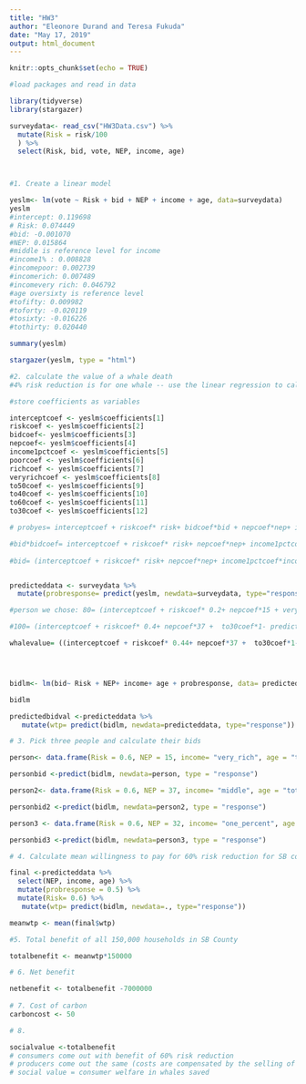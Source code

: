 ```yaml
---
title: "HW3"
author: "Eleonore Durand and Teresa Fukuda"
date: "May 17, 2019"
output: html_document
---
```


```r
knitr::opts_chunk$set(echo = TRUE)
```

```r
#load packages and read in data

library(tidyverse)
library(stargazer)

surveydata<- read_csv("HW3Data.csv") %>% 
  mutate(Risk = risk/100
  ) %>% 
  select(Risk, bid, vote, NEP, income, age)




```

```r
#1. Create a linear model

yeslm<- lm(vote ~ Risk + bid + NEP + income + age, data=surveydata)
yeslm
#intercept: 0.119698
# Risk: 0.074449
#bid: -0.001070
#NEP: 0.015864
#middle is reference level for income 
#income1% : 0.008828
#incomepoor: 0.002739
#incomerich: 0.007489
#incomevery rich: 0.046792
#age oversixty is reference level
#tofifty: 0.009982
#toforty: -0.020119
#tosixty: -0.016226 
#tothirty: 0.020440

summary(yeslm)

stargazer(yeslm, type = "html")

```

```r
#2. calculate the value of a whale death
#4% risk reduction is for one whale -- use the linear regression to calculate the change in predicted bidi when risk is reduced by 4% (the model is linear so can take this from any two points on the model, all else the same?)

#store coefficients as variables

interceptcoef <- yeslm$coefficients[1]
riskcoef <- yeslm$coefficients[2]
bidcoef<- yeslm$coefficients[3]
nepcoef<- yeslm$coefficients[4]
income1pctcoef <- yeslm$coefficients[5]
poorcoef <- yeslm$coefficients[6]
richcoef <- yeslm$coefficients[7]
veryrichcoef <- yeslm$coefficients[8]
to50coef <- yeslm$coefficients[9]
to40coef <- yeslm$coefficients[10]
to60coef <- yeslm$coefficients[11]
to30coef <- yeslm$coefficients[12]

# probyes= interceptcoef + riskcoef* risk+ bidcoef*bid + nepcoef*nep+ income1pctcoef*income1pct + poorcoef*poor+ richcoef*rich + veryrichcoef*very rich + to50coef*to50 + to40coef * to40 + to60coef*to60 + to30coef*to30

#bid*bidcoef= interceptcoef + riskcoef* risk+ nepcoef*nep+ income1pctcoef*income1pct + poorcoef*poor+ richcoef*rich + veryrichcoef*very rich + to50coef*to50 + to40coef * to40 + to60coef*to60 + to30coef*to30- probyes
 
#bid= (interceptcoef + riskcoef* risk+ nepcoef*nep+ income1pctcoef*income1pct + poorcoef*poor+ richcoef*rich + veryrichcoef*very rich + to50coef*to50 + to40coef * to40 + to60coef*to60 + to30coef*to30- probyes)/-bidcoef


predicteddata <- surveydata %>% 
  mutate(probresponse= predict(yeslm, newdata=surveydata, type="response"))

#person we chose: 80= (interceptcoef + riskcoef* 0.2+ nepcoef*15 + veryrichcoef*1 + to30coef*1- predicteddata$probresponse[1])/-bidcoef

#100= (interceptcoef + riskcoef* 0.4+ nepcoef*37 +  to30coef*1- predicteddata$probresponse[2])/-bidcoef

whalevalue= ((interceptcoef + riskcoef* 0.44+ nepcoef*37 +  to30coef*1- predicteddata$probresponse[2])/-bidcoef)-((interceptcoef + riskcoef* 0.4+ nepcoef*37 +  to30coef*1- predicteddata$probresponse[2])/-bidcoef)




bidlm<- lm(bid~ Risk + NEP+ income+ age + probresponse, data= predicteddata)

bidlm

predictedbidval <-predicteddata %>% 
   mutate(wtp= predict(bidlm, newdata=predicteddata, type="response"))

# 3. Pick three people and calculate their bids

person<- data.frame(Risk = 0.6, NEP = 15, income= "very_rich", age = "tothirty", probresponse = 0.5)

personbid <-predict(bidlm, newdata=person, type = "response")

person2<- data.frame(Risk = 0.6, NEP = 37, income= "middle", age = "tothirty", probresponse = 0.5)

personbid2 <-predict(bidlm, newdata=person2, type = "response")

person3 <- data.frame(Risk = 0.6, NEP = 32, income= "one_percent", age = "tothirty", probresponse = 0.5)

personbid3 <-predict(bidlm, newdata=person3, type = "response")

# 4. Calculate mean willingness to pay for 60% risk reduction for SB county households

final <-predicteddata %>% 
  select(NEP, income, age) %>% 
  mutate(probresponse = 0.5) %>% 
  mutate(Risk= 0.6) %>% 
   mutate(wtp= predict(bidlm, newdata=., type="response"))

meanwtp <- mean(final$wtp)

#5. Total benefit of all 150,000 households in SB County

totalbenefit <- meanwtp*150000

# 6. Net benefit

netbenefit <- totalbenefit -7000000
 
# 7. Cost of carbon
carboncost <- 50 

# 8. 

socialvalue <-totalbenefit
# consumers come out with benefit of 60% risk reduction
# producers come out the same (costs are compensated by the selling of carbon credit)
# social value = consumer welfare in whales saved 

```

